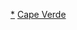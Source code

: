 {{Catnav|頁面分類|地理|地理模板|大洲模板|各大洲國家模板|非洲国家模板}}
{{Catnav|頁面分類|地理|地理模板|大洲模板|非洲模板|非洲国家模板}}
{{Catnav|頁面分類|地理|区域地理|大洲|非洲|非洲模板|非洲国家模板}}
{{Catnav|頁面分類|地理|国家|非洲国家|維德角}}

[[Category:維德角|*]]
[[Category:非洲國家模板|Cape Verde]]